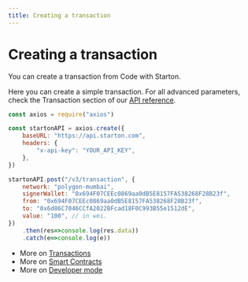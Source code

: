 ```yaml
---
title: Creating a transaction
---
```



# Creating a transaction

You can create a transaction from Code with Starton.

Here you can create a simple transaction. For all advanced parameters, check the Transaction section of our <a href="https://docs.starton.com//intro#tag/Transaction/operation/TransactionCreate">API reference</a>.

```jsx showLineNumbers
const axios = require("axios")

const startonAPI = axios.create({
    baseURL: "https://api.starton.com",
    headers: {
        "x-api-key": "YOUR_API_KEY",
    },
})

startonAPI.post("/v3/transaction", {
    network: "polygon-mumbai",
    signerWallet: "0x694F07CEEc0869aa0dB5E8157FA538268F28B23f",
    from: "0x694F07CEEc0869aa0dB5E8157FA538268F28B23f",
    to: "0x6d86C7046CCfA2022BFcad18F0C993B55e1512dE",
    value: "100", // in wei.
})
    .then(res=>console.log(res.data))
    .catch(e=>console.log(e))
```

-   More on [Transactions](/Transactions/creating-a-transaction.mdx)
-   More on [Smart Contracts](/Smart-contract/understanding-smart-contracts.md)
-   More on [Developer mode](/Developer/Discovering-coding-interface.md)
